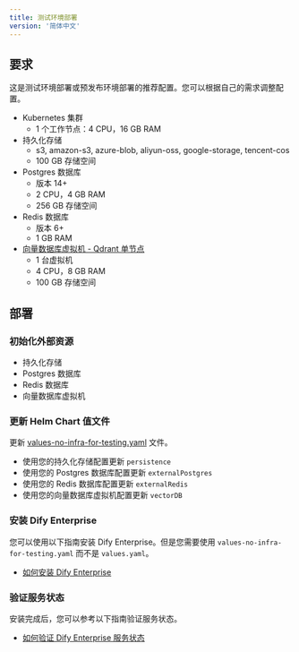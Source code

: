 ```yaml
---
title: 测试环境部署
version: '简体中文'
---
```


## 要求

这是测试环境部署或预发布环境部署的推荐配置。您可以根据自己的需求调整配置。

- Kubernetes 集群
    - 1 个工作节点：4 CPU，16 GB RAM
- 持久化存储
    - s3, amazon-s3, azure-blob, aliyun-oss, google-storage, tencent-cos
    - 100 GB 存储空间
- Postgres 数据库
    - 版本 14+
    - 2 CPU，4 GB RAM
    - 256 GB 存储空间
- Redis 数据库
    - 版本 6+
    - 1 GB RAM
- [向量数据库虚拟机 - Qdrant 单节点](/zh-cn/deployment/advanced-configuration/qdrant/single-node)
    - 1 台虚拟机
    - 4 CPU，8 GB RAM
    - 100 GB 存储空间

## 部署
### 初始化外部资源
- 持久化存储
- Postgres 数据库
- Redis 数据库
- 向量数据库虚拟机

### 更新 Helm Chart 值文件 

更新 <a href="https://assets-docs.dify.ai/2024/12/e6901d10e4cc3211347c93ab4c730bc2.yaml" download="values-no-infra-for-testing.yaml">values-no-infra-for-testing.yaml</a> 文件。

- 使用您的持久化存储配置更新 `persistence`
- 使用您的 Postgres 数据库配置更新 `externalPostgres`
- 使用您的 Redis 数据库配置更新 `externalRedis`
- 使用您的向量数据库虚拟机配置更新 `vectorDB`

### 安装 Dify Enterprise
您可以使用以下指南安装 Dify Enterprise。但是您需要使用 `values-no-infra-for-testing.yaml` 而不是 `values.yaml`。
- [如何安装 Dify Enterprise](/zh-cn/deployment/prerequisites/kubernetes)

### 验证服务状态
安装完成后，您可以参考以下指南验证服务状态。
- [如何验证 Dify Enterprise 服务状态](/zh-cn/deployment/verify-services-status)